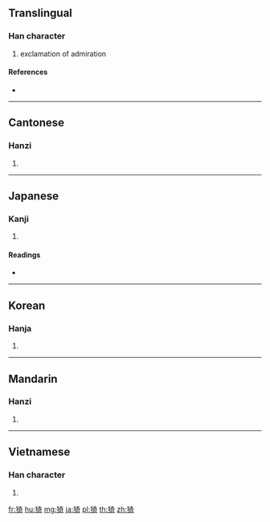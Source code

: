==Translingual==

===Han character===
{{Han char|rn=94|rad=犬|as=08|sn=11|four=44221|canj=KHKMR}}

# exclamation of admiration

====References====
* {{Han ref|kx=0713.200|dkj=20493|dj=1125.150|hdz=21352.040|uh=7317|ud=29463|bh=D661|bd=54881}}

----

==Cantonese==

===Hanzi===
{{yue-hanzi|jyut=|y=yi1}}

# {{defn|lang=yue|sort=犬08}}

----

==Japanese==

===Kanji===
{{ja-kanji|grade=|rs=犬08}}

# {{defn|lang=ja|sort=犬08}}

====Readings====
* {{ja-readings|on=[[い]] (i)|kun=[[あう]] (au), [[うるわしい]] (uruwashii), [[ながい]] (nagai)|nanori=}}

----

==Korean==

===Hanja===
{{ko-hanja|hangeul=[[의]], [[아]]|eumhun=|rv=ui, a|mr=ŭi, a|y=uy, a}}

# {{defn|lang=ko|sort=犬08}}

----

==Mandarin==

===Hanzi===
{{cmn-hanzi|pin=[[yī]] ([[yi1]])|wg=i<sup>1</sup>}}

# {{defn|lang=cmn|sort=犬08}}

----

==Vietnamese==

===Han character===
{{vi-hantu|[[y]], [[ỷ]], [[ả]], [[gà]]|rs=犬08}}

# {{defn|lang=vi|sort=犬08}}

[[fr:猗]]
[[hu:猗]]
[[mg:猗]]
[[ja:猗]]
[[pl:猗]]
[[th:猗]]
[[zh:猗]]